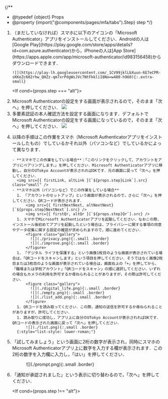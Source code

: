 

{/**
  * @typedef {object} Props
  * @property {import("@components/pages/mfa/tabs").Step} step
  */}

<ol>
  <li>
    <If cond={props.step === "alt"}>（まだしていなければ）</If>スマホに以下のアイコンの「Microsoft Authenticator」アプリをインストールしてください．Androidの人は[Google Play](https://play.google.com/store/apps/details?id=com.azure.authenticator)から，iPhoneの人は[App Store](https://apps.apple.com/app/microsoft-authenticator/id983156458)からダウンロードできます．

    ![](https://play-lh.googleusercontent.com/_1CV99jklLbXuun-6E7eCPR-sKKeZc602rhw_QHZz-qm7xrPdgWsJVc7NtFkkliI8No=w480-h960){:.extra-small}
  </li>

  <If cond={props.step === "alt"}>
    <Fragment>
      <AltAddMethod selection="「認証アプリ」" />
      <li>
        Microsoft Authenticatorの設定をする画面が表示されるので，そのまま「次へ」を押してください．
        ![](./alt_next.png)
      </li>
    </Fragment>
    <Fragment slot="else">
      <FirstAccess />
      <li>
        多要素認証の本人確認方法を設定する画面になります．デフォルトでMicrosoft Authenticatorの設定をする画面になっているので，そのまま「次へ」を押してください．
        ![](./first_next.png)
      </li>
    </Fragment>
  </If>

  <li>
    以降の手順はこの作業をスマホ（Microsoft Authenticatorアプリをインストールしたもの）でしているかそれ以外（パソコンなど）でしているかによって異なります．

    - **スマホでこの作業をしている場合**：「このリンクをクリックして、アカウントをアプリにペアリングします。」を押してください．Microsoft Authenticatorアプリに移動し，自分のUTokyo Accountが表示されればOKです．元の画面に戻って「次へ」を押してください．
      <img src={{ firstLink, altLink }[`${props.step}Link`].src} class="small" />
    - **スマホ以外（パソコンなど）でこの作業をしている場合**
      1. 「アカウントのセットアップ」という画面が表示されるので，さらに「次へ」を押してください．QRコードが表示されます．
          <img src={{ firstNextNext, altNextNext}[`${props.step}NextNext`].src} />
          <img src={{ firstQr, altQr }[`${props.step}Qr`].src} />
      1. スマホでMicrosoft Authenticatorアプリを起動してください．なおこの際，インストール後初めてアプリを起動したという場合は，プライバシーに関する事項の同意やデータ収集に関する設定の確認が求められますので，順に進めてください．
          <figure class="gallery">
            ![](./privacy.png){:.small .border}
            ![](./improve.png){:.small .border}
          </figure>
      1. 「デジタル ライフを保護する」という画像1枚目のような画面が表示されている場合は，「QRコードをスキャンします」という項目を押してください．そうではなく画像2枚目または3枚目のような画面が表示されている場合は，画面右上の「+」を押してから，「職場または学校アカウント」「QRコードをスキャン」の順に選択してください．いずれの場合もカメラの利用を許可するか尋ねられることがありますが，その際は許可してください．
          <figure class="gallery">
            ![](./digital_life.png){:.small .border}
            ![](./empty.png){:.small .border}
            ![](./list_add.png){:.small .border}
          </figure>
      1. QRコードを読み取ってください．この際，通知の送信を許可するか尋ねられることがありますが，許可してください．
      1. 読み取りに成功し，アプリ上に自分のUTokyo Accountが表示されればOKです．QRコードの表示された画面に戻って「次へ」を押してください．
          ![](./list.png){:.small .border}
      {:style="list-style: lower-roman;"}
  </li>

  <li>
    「試してみましょう」という画面に2桁の数字が表示され，同時にスマホのMicrosoft Authenticatorアプリ上に数字を入力する欄が表示されます．この2桁の数字を入力欄に入力し，「はい」を押してください．
    <figure class="gallery">
      <Image src={{ firstTry, altTry }[`${props.step}Try`]} alt="" />
      ![](./prompt.png){:.small .border}
    </figure>
  </li>

  <li>
    「通知が承認されました」という表示に切り替わるので，「次へ」を押してください．
    <Image src={{ firstApproved, altApproved }[`${props.step}Approved`]} alt="" />
  </li>

  <If cond={props.step !== "alt"}>
    <FirstEmail />
  </If>
</ol>
